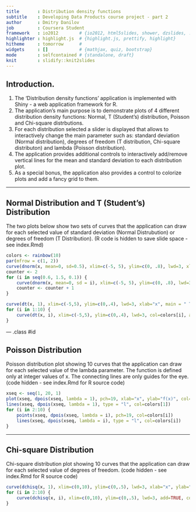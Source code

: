 ```yaml
---
title       : Distribution density functions
subtitle    : Developing Data Products course project - part 2
author      : Dmitry Danilov
job         : Coursera Student
framework   : io2012        # {io2012, html5slides, shower, dzslides, ...}
highlighter : highlight.js  # {highlight.js, prettify, highlight}
hitheme     : tomorrow      # 
widgets     : []            # {mathjax, quiz, bootstrap}
mode        : selfcontained # {standalone, draft}
knit        : slidify::knit2slides
---
```


## Introduction.

1. The 'Distribution density functions' application is implemented with Shiny - a web application framework for R.
2. The application's main purpose is to demonstrate plots of 4 different distribution density functions: Normal, T (Student's) distribution, Poisson and Chi-square distrbutions.
3. For each distribution selected a slider is displayed that allows to interactively change the main parameter such as: standard deviation (Normal distribution), degrees of freedom (T distribution, Chi-square distributon) and lambda (Poisson distribution).
4. The application provides additional controls to interactively add/remove vertical lines for the mean and standard deviation to each distribution plot.
5. As a special bonus, the application also provides a control to colorize plots and add a fancy grid to them.

---

## Normal Distribution and T (Student's) Distribution
The two plots below show two sets of curves that the application can draw for each selected value of standard deviation  (Normal Distrubution) or degrees of freedom (T Distribution). (R code is hidden to save slide space - see index.Rmd)
```r
colors <- rainbow(10)
par(mfrow = c(1, 2))
curve(dnorm(x, mean=0, sd=0.5), xlim=c(-5, 5), ylim=c(0, .8), lwd=3, xlab="x", main = "Normal distribution (standard deviation range: 0.5-1.5)", ylab="f(x)", col=colors[1])
counter <- 2
for (i in seq(0.6, 1.5, 0.1)) {
    curve(dnorm(x, mean=0, sd = i), xlim=c(-5, 5), ylim=c(0, .8), lwd=3, add=TRUE, col=colors[counter])
    counter <- counter + 1
}

curve(dt(x, 1), xlim=c(-5,5), ylim=c(0,.4), lwd=3, xlab="x", main = " T (Student's) distribution (degrees of freedom range: 1-10)", ylab="f(x)", col=colors[1])
for (i in 1:10) {
    curve(dt(x, i), xlim=c(-5,5), ylim=c(0,.4), lwd=3, col=colors[i], add=T)
}
```

--- .class #id 

## Poisson Distribution
Poisson distribution plot showing 10 curves that the application can draw for each selected value of the lambda parameter. The function is defined only at integer values of x. The connecting lines are only guides for the eye. (code hidden - see index.Rmd for R source code)
```r
xseq <- seq(1, 20, 1)
plot(xseq, dpois(xseq, lambda = 1), pch=19, xlab="x", ylab="f(x)", col=colors[1], main="Poisson distribution (lambda range: 1-10)")
lines(xseq, dpois(xseq, lambda = 1), type = "l", col=colors[1])
for (i in 2:10) {
    points(xseq, dpois(xseq, lambda = i), pch=19, col=colors[i])
    lines(xseq, dpois(xseq, lambda = i), type = "l", col=colors[i])
}
```

---

## Chi-square Distribution
Chi-square distribution plot showing 10 curves that the application can draw for each selected value of degrees of freedom. (code hidden - see index.Rmd for R source code)
```r
curve(dchisq(x, 1), xlim=c(0,10), ylim=c(0,.5), lwd=3, xlab="x", ylab="f(x)", col=colors[1], main="Chi-square distribution (degrees of freedom range: 1-10)")
for (i in 2:10) {
    curve(dchisq(x, i), xlim=c(0,10), ylim=c(0,.5), lwd=3, add=TRUE, col=colors[i])
}
```




